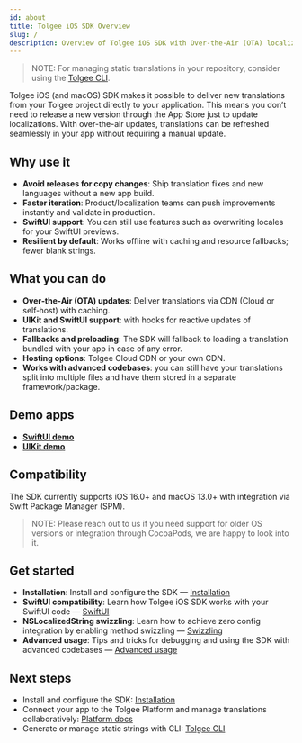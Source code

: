```yaml
---
id: about
title: Tolgee iOS SDK Overview
slug: /
description: Overview of Tolgee iOS SDK with Over‑the‑Air (OTA) localization updates and how to get started.
---
```


> NOTE:
> For managing static translations in your repository, consider using the [Tolgee CLI](/tolgee-cli/installation).

Tolgee iOS (and macOS) SDK makes it possible to deliver new translations from your Tolgee project directly to your application. This means you don’t need to release a new version through the App Store just to update localizations. With over-the-air updates, translations can be refreshed seamlessly in your app without requiring a manual update.

## Why use it

- __Avoid releases for copy changes__: Ship translation fixes and new languages without a new app build.
- __Faster iteration__: Product/localization teams can push improvements instantly and validate in production.
- __SwiftUI support__: You can still use features such as overwriting locales for your SwiftUI previews.
- __Resilient by default__: Works offline with caching and resource fallbacks; fewer blank strings.

## What you can do

- __Over‑the‑Air (OTA) updates__: Deliver translations via CDN (Cloud or self‑host) with caching.
- __UIKit and SwiftUI support__: with hooks for reactive updates of translations.
- __Fallbacks and preloading__: The SDK will fallback to loading a translation bundled with your app in case of any error.
- __Hosting options__: Tolgee Cloud CDN or your own CDN.
- __Works with advanced codebases__: you can still have your translations split into multiple files and have them stored in a separate framework/package.

## Demo apps

- [__SwiftUI demo__](https://github.com/tolgee/tolgee-mobile-swift-sdk/tree/main/Examples/TolgeeSwiftUIExample)
- [__UIKit demo__](https://github.com/tolgee/tolgee-mobile-swift-sdk/tree/main/Examples/TolgeeUIKitExample)

## Compatibility

The SDK currently supports iOS 16.0+ and macOS 13.0+ with integration via Swift Package Manager (SPM).

> NOTE:
> Please reach out to us if you need support for older OS versions or integration through CocoaPods, we are happy to look into it.

## Get started

- __Installation__: Install and configure the SDK — [Installation](./get_started.mdx)
- __SwiftUI compatibility__: Learn how Tolgee iOS SDK works with your SwiftUI code — [SwiftUI](./swiftui.mdx)
- __NSLocalizedString swizzling__: Learn how to achieve zero config integration by enabling method swizzling — [Swizzling](swizzling.mdx)
- __Advanced usage__: Tips and tricks for debugging and using the SDK with advanced codebases — [Advanced usage](./advanced.mdx)

## Next steps

- Install and configure the SDK: [Installation](./get_started.mdx)
- Connect your app to the Tolgee Platform and manage translations collaboratively: [Platform docs](../platform/)
- Generate or manage static strings with CLI: [Tolgee CLI](/tolgee-cli/installation)
